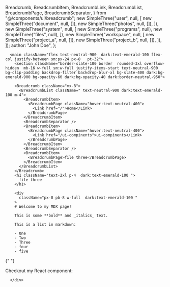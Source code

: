   Breadcrumb,
  BreadcrumbItem,
  BreadcrumbLink,
  BreadcrumbList,
  BreadcrumbPage,
  BreadcrumbSeparator,
} from "@/components/ui/breadcrumb";
  new SimpleThree("user", null, [
    new SimpleThree("document", null, []),
    new SimpleThree("photos", null, []),
  ]),
  new SimpleThree("system", null, [
    new SimpleThree("programs", null),
    new SimpleThree("files", null),
  ]),
  new SimpleThree("workspace", null, [
    new SimpleThree("project_a", null, []),
    new SimpleThree("project_b", null, []),
  ]),
]);
  author: "John Doe",
};

      <main className="flex text-neutral-900  dark:text-emerald-100 flex-col justify-between sm:px-24 px-8   pt-32">
        <section className="border-slate-100 border  rounded-3xl overflow-hidden  mb-16 w-full sm:w-full justify-items-start text-neutral-900 bg-clip-padding backdrop-filter backdrop-blur-xl bg-slate-400 dark:bg-emerald-900 bg-opacity-60 dark:bg-opacity-40 dark:border-neutral-950">

        <Breadcrumb className="mx-8">
          <BreadcrumbList className=" text-neutral-900 dark:text-emerald-100 m-4">
            <BreadcrumbItem>
              <BreadcrumbPage className="hover:text-neutral-400">
                <Link href="/">Home</Link>
              </BreadcrumbPage>
            </BreadcrumbItem>
            <BreadcrumbSeparator />
            <BreadcrumbItem>
              <BreadcrumbPage className="hover:text-neutral-400">
                <Link href="/ui-compinents">ui-compinents</Link>
              </BreadcrumbPage>
            </BreadcrumbItem>
            <BreadcrumbSeparator />
            <BreadcrumbItem>
              <BreadcrumbPage>file three</BreadcrumbPage>
            </BreadcrumbItem>
          </BreadcrumbList>
        </Breadcrumb>
        <h1 className="text-2xl p-4  dark:text-emerald-100 ">
          file three
        </h1>

        <div
          className="px-8 pb-8 w-full  dark:text-emerald-100 "
        >
        # Welcome to my MDX page!

        This is some **bold** and _italics_ text.

        This is a list in markdown:

        - One
        - Two
        - Three
        - four
        - five

{" "}

<FileThree node={node} />

Checkout my React component:

      </div>

</section>
</main>
